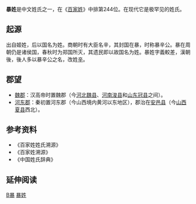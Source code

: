 {{姓氏
|姓氏=暴
|拼音=Bào
|中国大陆=Bao
|台湾=Pao
|香港=Po
|澳门=Pou
|新加坡=
|马来西亚=
|越南=Bạo
|韩国=
|反切=
|同音字=
|堂号=
|郡望=[[魏郡|魏郡]]
}}

'''暴姓'''是中文姓氏之一，在《[[百家姓|百家姓]]》中排第244位。在现代它是极罕见的姓氏。

== 起源 ==
出自姬姓，后以国名为姓。商朝时有大臣名辛，其封国在暴，时称暴辛公。暴在周朝仍是诸侯国，春秋时为郑国所灭，其遗民即以故国名为姓。暴姓字義較差，漢朝後，後人多以暴辛公之名，改姓[[辛|辛]]。

== 郡望 ==
*[[魏郡|魏郡]]：汉高帝时置魏郡（今[[河北省|河北]][[魏县|魏县]]、[[河南省|河南]][[浚县|浚县]]和[[山东省|山东]][[冠县|冠县]]之间）。
*[[河東郡_(中國)#秦漢|河东郡]]：秦初置河东郡（今山西境内黄河以东地区），郡治在[[安邑縣|安邑县]]（今[[山西省|山西]][[夏县|夏县]]西北）。

== 参考资料 ==
{{Reflist|2}}
*《百家姓姓氏溯源》
*《百家姓溯源》
*《中国姓氏辞典》

<references group="注释"/>

== 延伸阅读 ==
{{Wikisource further reading}}

[[Category:罕見或停用漢姓|B暴]]
[[Category:暴姓|]]